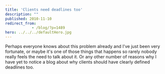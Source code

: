 ```yaml
---
title: 'Clients need deadlines too'
description: ""
published: 2010-11-10
redirect_from: 
            - /blog/?p=1489
hero: ../../../defaultHero.jpg
---
```


Perhaps everyone knows about this problem already and I've just been very fortunate, or maybe it's one of those things that happens so rarely nobody really feels the need to talk about it. Or any other number of reasons why I have yet to notice a blog about why clients should have clearly defined deadlines too.
